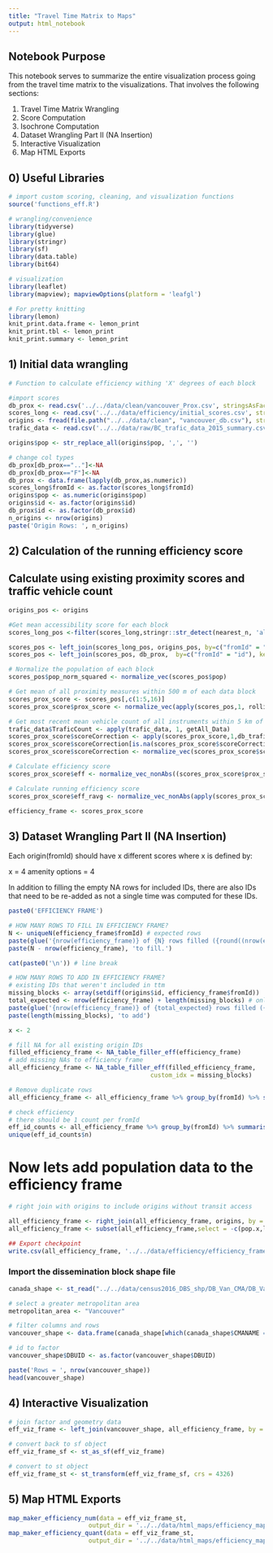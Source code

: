 ```yaml
---
title: "Travel Time Matrix to Maps"
output: html_notebook
---
```


## Notebook Purpose

This notebook serves to summarize the entire visualization process going from 
the travel time matrix to the visualizations. That involves the following 
sections:

1) Travel Time Matrix Wrangling
2) Score Computation
3) Isochrone Computation
4) Dataset Wrangling Part II (NA Insertion)
5) Interactive Visualization
6) Map HTML Exports

## 0) Useful Libraries

```r
# import custom scoring, cleaning, and visualization functions
source('functions_eff.R')

# wrangling/convenience
library(tidyverse)
library(glue)
library(stringr)
library(sf)
library(data.table)
library(bit64)

# visualization
library(leaflet)
library(mapview); mapviewOptions(platform = 'leafgl')

# For pretty knitting
library(lemon)
knit_print.data.frame <- lemon_print
knit_print.tbl <- lemon_print
knit_print.summary <- lemon_print
```




## 1) Initial data wrangling
```r

# Function to calculate efficiency withing 'X' degrees of each block

#import scores
db_prox <- read.csv('../../data/clean/vancouver_Prox.csv', stringsAsFactors = FALSE)
scores_long <- read.csv('../../data/efficiency/initial_scores.csv', stringsAsFactors = FALSE)
origins <- fread(file.path("../../data/clean", "vancouver_db.csv"), stringsAsFactors = FALSE)[, .(id, pop, lat, lon)]
trafic_data <- read.csv('../../data/raw/BC_trafic_data_2015_summary.csv', stringsAsFactors = FALSE)[c(9,10,16:37)]

origins$pop <- str_replace_all(origins$pop, ',', '')

# change col types
db_prox[db_prox==".."]<-NA
db_prox[db_prox=="F"]<-NA
db_prox <- data.frame(lapply(db_prox,as.numeric))
scores_long$fromId <- as.factor(scores_long$fromId)
origins$pop <- as.numeric(origins$pop)  
origins$id <- as.factor(origins$id)  
db_prox$id <- as.factor(db_prox$id)
n_origins <- nrow(origins)
paste('Origin Rows: ', n_origins)
```

## 2) Calculation of the running efficiency score
## Calculate using existing proximity scores and traffic vehicle count
```r
origins_pos <- origins

#Get mean accessibility score for each block
scores_long_pos <-filter(scores_long,stringr::str_detect(nearest_n, 'all') & stringr::str_detect(weight, 'no'))[,c(1,3)] %>% group_by(fromId) %>% summarise(mean_score = mean(score))

scores_pos <- left_join(scores_long_pos, origins_pos, by=c("fromId" = "id"), keep = FALSE)
scores_pos <- left_join(scores_pos, db_prox,  by=c("fromId" = "id"), keep = FALSE, set)

# Normalize the population of each block
scores_pos$pop_norm_squared <- normalize_vec(scores_pos$pop)

# Get mean of all proximity measures within 500 m of each data block
scores_prox_score <- scores_pos[,c(1:5,16)]
scores_prox_score$prox_score <- normalize_vec(apply(scores_pos,1, rollingAvg_prox))

# Get most recent mean vehicle count of all instruments within 5 km of each data block
trafic_data$TraficCount <- apply(trafic_data, 1, getAll_Data)
scores_prox_score$scoreCorrection <- apply(scores_prox_score,1,db_trafic)
scores_prox_score$scoreCorrection[is.na(scores_prox_score$scoreCorrection)] <- mean(scores_prox_score$scoreCorrection, na.rm = TRUE)
scores_prox_score$scoreCorrection <- normalize_vec(scores_prox_score$scoreCorrection)+1

# Calculate efficiency score
scores_prox_score$eff <- normalize_vec_nonAbs((scores_prox_score$prox_score - scores_prox_score$mean_score)/scores_prox_score$scoreCorrection)

# Calculate running efficiency score 
scores_prox_score$eff_ravg <- normalize_vec_nonAbs(apply(scores_prox_score,1, rollingAvg))

efficiency_frame <- scores_prox_score
```




## 3) Dataset Wrangling Part II (NA Insertion)

Each origin(fromId) should have x different scores where x is defined by:

x = 4 amenity options = 4

In addition to filling the empty NA rows for included IDs, there are also IDs
that need to be re-added as not a single time was computed for these IDs.


```r
paste0('EFFICIENCY FRAME')

# HOW MANY ROWS TO FILL IN EFFICIENCY FRAME?
N <- uniqueN(efficiency_frame$fromId) # expected rows
paste(glue('{nrow(efficiency_frame)} of {N} rows filled ({round((nrow(efficiency_frame) / N)*100, 2)}%)'))
paste(N - nrow(efficiency_frame), 'to fill.')

cat(paste0('\n')) # line break

# HOW MANY ROWS TO ADD IN EFFICIENCY FRAME?
# existing IDs that weren't included in ttm
missing_blocks <- array(setdiff(origins$id, efficiency_frame$fromId))
total_expected <- nrow(efficiency_frame) + length(missing_blocks) # only 4 values per origin
paste(glue('{nrow(efficiency_frame)} of {total_expected} rows filled ({round((nrow(efficiency_frame) / total_expected)*100, 2)}%)'))
paste(length(missing_blocks), 'to add')
```

```r

x <- 2

# fill NA for all existing origin IDs
filled_efficiency_frame <- NA_table_filler_eff(efficiency_frame)
# add missing NAs to efficiency frame
all_efficiency_frame <- NA_table_filler_eff(filled_efficiency_frame,
                                       custom_idx = missing_blocks)

# Remove duplicate rows
all_efficiency_frame <- all_efficiency_frame %>% group_by(fromId) %>% slice(which.max(!is.na(lat)))
```

```r

# check efficiency
# there should be 1 count per fromId
eff_id_counts <- all_efficiency_frame %>% group_by(fromId) %>% summarise(n = n())
unique(eff_id_counts$n)

```


# Now lets add population data to the efficiency frame

```r
# right join with origins to include origins without transit access

all_efficiency_frame <- right_join(all_efficiency_frame, origins, by = c('fromId' = 'id'))
all_efficiency_frame <- subset(all_efficiency_frame,select = -c(pop.x,lat.x,lon.x))
```

```r

## Export checkpoint
write.csv(all_efficiency_frame, '../../data/efficiency/efficiency_frame.csv', row.names = FALSE)

```


### Import the dissemination block shape file
```r
canada_shape <- st_read("../../data/census2016_DBS_shp/DB_Van_CMA/DB_Van_CMA.shp", stringsAsFactors = FALSE)

# select a greater metropolitan area
metropolitan_area <- "Vancouver"

# filter columns and rows
vancouver_shape <- data.frame(canada_shape[which(canada_shape$CMANAME == metropolitan_area), c(1, 28)])

# id to factor
vancouver_shape$DBUID <- as.factor(vancouver_shape$DBUID)

paste('Rows = ', nrow(vancouver_shape))
head(vancouver_shape)
```


## 4) Interactive Visualization
```r
# join factor and geometry data 
eff_viz_frame <- left_join(vancouver_shape, all_efficiency_frame, by = c('DBUID' = 'fromId'))

# convert back to sf object
eff_viz_frame_sf <- st_as_sf(eff_viz_frame)

# convert to st object
eff_viz_frame_st <- st_transform(eff_viz_frame_sf, crs = 4326)

```



## 5) Map HTML Exports

```r

map_maker_efficiency_num(data = eff_viz_frame_st,
                      output_dir = '../../data/html_maps/efficiency_maps')
map_maker_efficiency_quant(data = eff_viz_frame_st,
                      output_dir = '../../data/html_maps/efficiency_maps')

```





























